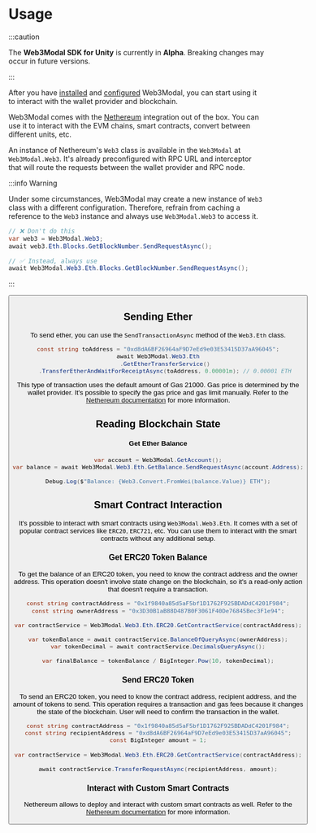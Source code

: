 
# Usage

:::caution

The **Web3Modal SDK for Unity** is currently in **Alpha**. Breaking changes may occur in future versions.

:::

After you have [installed](/web3modal/unity/about#install) and [configured](/web3modal/unity/about#configure) Web3Modal,
you can start using it to interact with the wallet provider and blockchain.

Web3Modal comes with the [Nethereum](https://nethereum.com/) integration out of the box.
You can use it to interact with the EVM chains, smart contracts, convert between different units, etc.

An instance of Nethereum's `Web3` class is available in the `Web3Modal` at `Web3Modal.Web3`.
It's already preconfigured with RPC URL and interceptor that will route the requests between the wallet provider and RPC node.


:::info Warning

Under some circumstances, Web3Modal may create a new instance of `Web3` class with a different configuration.
Therefore, refrain from caching a reference to the `Web3` instance and always use `Web3Modal.Web3` to access it.

```csharp
// ❌ Don't do this
var web3 = Web3Modal.Web3;
await web3.Eth.Blocks.GetBlockNumber.SendRequestAsync();

// ✅ Instead, always use
await Web3Modal.Web3.Eth.Blocks.GetBlockNumber.SendRequestAsync();
```
:::

<Button
    name="Learn More About Nethereum"
    url="https://docs.nethereum.com/en/latest/getting-started/"
/>

## Sending Ether

To send ether, you can use the `SendTransactionAsync` method of the `Web3.Eth` class.

```csharp
const string toAddress = "0xd8dA6BF26964aF9D7eEd9e03E53415D37aA96045";
await Web3Modal.Web3.Eth
    .GetEtherTransferService()
    .TransferEtherAndWaitForReceiptAsync(toAddress, 0.00001m); // 0.00001 ETH
```

This type of transaction uses the default amount of Gas 21000. Gas price is determined by the wallet provider.
It's possible to specify the gas price and gas limit manually. Refer to the [Nethereum documentation](https://docs.nethereum.com/en/latest/nethereum-transferring-ether/#sending-a-transaction) for more information.

## Reading Blockchain State

#### Get Ether Balance

```csharp
var account = Web3Modal.GetAccount();
var balance = await Web3Modal.Web3.Eth.GetBalance.SendRequestAsync(account.Address);

Debug.Log($"Balance: {Web3.Convert.FromWei(balance.Value)} ETH");
```

## Smart Contract Interaction

It's possible to interact with smart contracts using `Web3Modal.Web3.Eth`.
It comes with a set of popular contract services like `ERC20`, `ERC721`, etc. You can use them to interact with the smart contracts without any additional setup.

### Get ERC20 Token Balance

To get the balance of an ERC20 token, you need to know the contract address and the owner address.
This operation doesn't involve state change on the blockchain, so it's a read-only action that doesn't require a transaction.

```csharp
const string contractAddress = "0x1f9840a85d5aF5bf1D1762F925BDADdC4201F984";
const string ownerAddress = "0x3D30B1aB88D487B0F3061F40De76845Bec3F1e94";

var contractService = Web3Modal.Web3.Eth.ERC20.GetContractService(contractAddress);

var tokenBalance = await contractService.BalanceOfQueryAsync(ownerAddress);
var tokenDecimal = await contractService.DecimalsQueryAsync();

var finalBalance = tokenBalance / BigInteger.Pow(10, tokenDecimal);
```
###

### Send ERC20 Token

To send an ERC20 token, you need to know the contract address, recipient address, and the amount of tokens to send.
This operation requires a transaction and gas fees because it changes the state of the blockchain. User will need to confirm the transaction in the wallet.

```csharp
const string contractAddress = "0x1f9840a85d5aF5bf1D1762F925BDADdC4201F984";
const string recipientAddress = "0xd8dA6BF26964aF9D7eEd9e03E53415D37aA96045";
const BigInteger amount = 1;

var contractService = Web3Modal.Web3.Eth.ERC20.GetContractService(contractAddress);

await contractService.TransferRequestAsync(recipientAddress, amount);
```

### Interact with Custom Smart Contracts

Nethereum allows to deploy and interact with custom smart contracts as well.
Refer to the [Nethereum documentation](https://docs.nethereum.com/en/latest/nethereum-smartcontrats-gettingstarted/) for more information.


